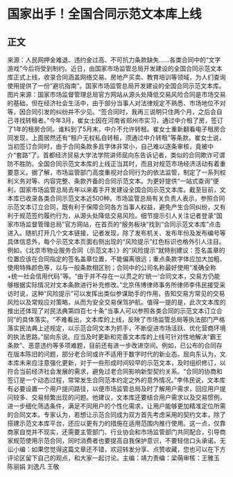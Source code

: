 # 国家出手！全国合同示范文本库上线
## 正文
来源：人民网押金难退、违约金过高、不可抗力条款缺失……各类合同中的“文字游戏”今后将受到制约。近日，由国家市场监管总局开发建设的全国合同示范文本库正式上线，收录合同涵盖网络交易、房地产买卖、教育培训等领域，为人们查询使用提供了一份“避坑指南”。国家市场监管总局开发建设的全国合同示范文本库。图片来源：国家市场监督管理总局官方网站从源头处降低交易风险合同是市场交易的基础，但在经济社会生活中，由于部分当事人对法律规定不熟悉、市场地位不对等，因合同引发的纠纷并不少见。“签合同时，我再三说明只住两个月，之后会自己寻找转租者。”今年3月，崔女士因在河南省郑州市实习，通过中介租了房，签订了1年的租房合同。谁料到了5月末，中介不允许转租。崔女士重新翻看电子租房合同发现，上面居然还有“租户无权私自转租，须通过中介转租”等条款。崔女士说，当初签订合同时，由于合同条款多且字体非常小，自己难以逐条审核，竟被中介“套路”了。首都经济贸易大学法学院讲师屈向东告诉记者，类似的合同欺诈可谓防不胜防。全国合同示范文本库的上线正当其时，而且对规范市场经济活动有着重要意义。据了解，市场监管部门高度重视对合同行为的依法监管，制定了一系列权利义务对等、内容完整、条款齐备的合同示范文本。为更好提供“一站式查询”便利，国家市场监管总局去年以来着手开发建设全国合同示范文本库。截至目前，文本库已收录各类合同示范文本近500种。市场监管总局有关负责人表示，参照合同示范文本订立合同，既有利于保障合同各方当事人权益，避免产生合同纠纷，又有利于规范签约履约行为，从源头处降低交易风险。细节提示引人关注记者登录“国家市场监督管理总局”官方网站，在首页的“服务板块”找到“合同示范文本库”点击进入。随机打开几个文本链接，记者发现，除了发布机关、发布年份及发布编号等具体信息外，每个示范文本页面右侧出现的“风险提示”红色标识也格外引人注目。例如，《北京市物业服务合同（示范文本）》的“风险提示”就特别建议：签名盖章的位置应该在合同指定的签名盖章位置，不能偏离很远；重点条款字体应加大加粗、使用特殊颜色等，以与一般条款相区别；合同中的公司名称最好使用“准确全称+统一社会信用代码”等。“由于并不存在一以贯之的‘统一’合同文本，交易方仍能够根据实际情况对文本条款进行补充修改。”北京伟博律师事务所律师李伟民接受采访时说，这种“风险提示”可以发挥出类似参谋助手的作用，告知交易方常见的交易风险以及常规应对策略，从而为安全交易保驾护航。值得一提的是，此次文本库的推出还体现了对民法典第四百七十条“当事人可以参照各类合同的示范文本订立合同”的具体落实。“不难看出，文本库的上线，反映了市场监管总局等执法部门严格落实民法典上述规定，以示范合同文本为抓手，不断促进市场活跃、优化营商环境的执法思路。”屈向东说。应当及时更新和完善文本库的上线可针对性地解决“霸王条款”、恶意违约等多项难题，目前还有进一步改进空间。例如，已公布的合同存在版本陈旧的问题，部分老合同或许不适用于数字时代的新业态。屈向东认为，文本库未来应注意强化更新，对于一些形成时间较早的示范文本，及时组织修订，以符合当前经济社会发展的需求，避免过老合同影响新型契约关系。“合同的协商和签订是一个动态过程，常常发生合同范本约定之外的意外情况。”李伟民说，文本库有必要设置一个用户提问路径，以便市场监管总局及时了解用户需求，回应用户提问较多、交易频繁出现的问题。他建议，文本库还要结合用户需求以及交易惯例，进一步细化筛选条件，满足不同用户的个性化需求，让用户能够更加精准定位所需的合同文本。专家认为，若想让示范合同成为双方首先考虑采用的契约文本，除了搭建示范文本库平台，还应以更有力的措施在适用范围内推行使用。这一点，仅靠商家自觉并不现实，还需要主管部门、行业协会和市场监管部门共同配合，引导商家规范使用示范合同，同时消费者也要提高自我保护意识，不要轻信口头承诺。无讼小编：如果您觉得这篇文章还不错，欢迎转发分享、点赞收藏，您也可以在下方评论区留下自己的观点，和大家一起讨论。主编：靖力责编：梁萌审核：王雅玉 陈丽娟 刘逸凡 王敬